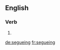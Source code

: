 ==English==

===Verb===
{{head|en|present participle}}

# {{present participle of|segue|lang=en}}

[[de:segueing]]
[[fr:segueing]]